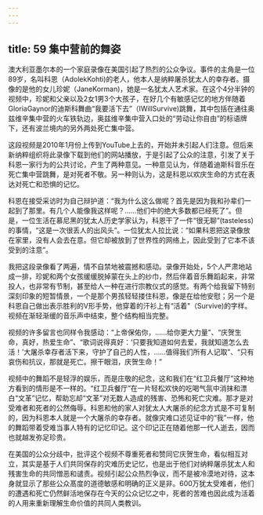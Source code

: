 ```yaml
---
---
---
```

title: 59 集中营前的舞姿
---





澳大利亚墨尔本的一个家庭录像在美国引起了热烈的公众争议。事件的主角是一位89岁，名叫科恩（AdolekKohti)的老人，他本人是纳粹屠杀犹太人的幸存者。摄像的是他的女儿珍妮（JaneKorman)，她是一名犹太人艺术家。在这个4分半钟的视频中，珍妮和父亲以及2女1男3个大孩子，在好几个有敏感记忆的地方伴随着GloriaGaynor的迪斯科舞曲“我要活下去”（IWillSurvive)跳舞，其中包括在通往奥兹维辛集中营的火车铁轨边，奥兹维辛集中营入口处的“劳动让你自由”的标语牌下，还有波兰境内的另外两处死亡集中营。

这段视频是2010年1月份上传到YouTube上去的，开始并未引起人们注意。但后来新纳粹组织将此录像下载到他们的网站播放，于是引起了公众的注意，引发了关于科恩一家行为的公共讨论，产生了两种意见。一种意见认为，伴随着迪斯科音乐在死亡集中营跳舞，是对死者不敬。另一种则认为，这是科恩以欢庆生命的方式在表达对死亡和恐惧的记忆。

科恩在接受采访时为自己辩护道：“我为什么这么做呢？首先是因为我和孙辈们一起到了那里。有几个人能像我这样呢？……他们中的绝大多数都已经死了”。但是，一位生活在慕尼黑的犹太人历史学家认为，科恩干了一件“很无聊”(tasteless)的事情，“这是一次很丢人的出风头”。一位犹太人拉比说：“如果科恩把这录像放在家里，没有人会去在意。但它却被放到了世界性的网络上，因此受到了它本不该受到的注意”。

我把这段录像看了两遍，情不自禁地被震撼和感动。录像开始处，5个人严肃地站成一排，珍妮和两个女孩缓缓脱掉蒙在头上的纱巾，然后伴着音乐舞蹈起来，非常投人，也非常有节制，甚至给人一种在进行宗教仪式的感觉。有两个给我留下特别深刻印象的短暂情景，一个是那个男孩轻轻搂住科恩，像是在给他安慰；另一个是科恩自己做出表示胜利的V形手势，他穿着的汗衫上有“活着"（Survive)的字样。视频在渐轻渐缓的音乐声中结束，整个结构相当完整。

视频的许多留言也同样令我感动：“上帝保佑你，……给你更大力量”、“庆贺生命，真好，热爱生命”、“歌词说得真好：‘只要我知道如何去爱，我就知道怎么去活！’大屠杀幸存者活下来，守护了自己的人性，……值得我们所有人记取”、“只有哀伤和抗议，那就是死亡。擦干眼泪，庆贺生命！”

视频中的舞蹈不是轻浮的娱乐，而是庄敬的纪念，这和我们在“红卫兵餐厅”这种地方看到的情形是不一样的。“红卫兵餐厅”在一片轻松欢快的吃喝气氛中消抹和漂白“文革”记忆，帮助忘却“文革”对无数人造成的残害、恐怖和死亡灾难。那才是对受难者和死者的公然侮辱。科恩和他的家人对犹太人大屠杀的纪念方式是不可复制的，因为科恩本人就是一个大屠杀的幸存者。就像灾难口述见证中的“我”一样，他的舞蹈带着受难当事人特有的记忆印记。这个印记正在随着他那一代人逝去，因而也就越发弥足珍贵。

在美国的公众分歧中，批评这个视频不尊重死者和赞同它庆贺生命，看似相互对立，其实是基于人们共同保存的灾难历史记忆，也是出于他们对纳粹屠杀犹太人和残害生命的共同憎恶和谴责。视频引起公众热烈争议，而不是被冷漠地对待，这本身就显示了那些公众髙度的道德敏感和明确的正义是非。600万犹太受难者，他们的遭遇和死亡仍然鲜活地保存在今天的公众记忆之中，死者的苦难也因此成为活着的人用来重新理解生命价值的共同人类教训。